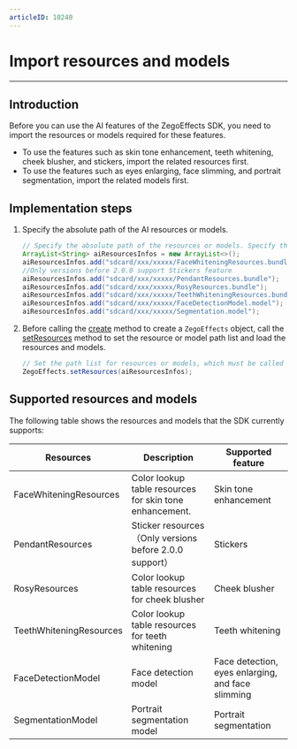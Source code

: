 ```yaml
---
articleID: 10240
---
```


# Import resources and models

---

## Introduction

Before you can use the AI features of the ZegoEffects SDK, you need to import the resources or models required for these features.

- To use the features such as skin tone enhancement, teeth whitening, cheek blusher, and stickers, import the related resources first.
- To use the features such as eyes enlarging, face slimming, and portrait segmentation, import the related models first.


## Implementation steps

1. Specify the absolute path of the AI ​​resources or models.

    ```java
    // Specify the absolute path of the resources or models. Specify the absolute path of resources for the features such as skin tone enhancement, teeth whitening, cheek blusher, and stickers.  Specify the absolute path of models for the features such as portrait segmentation, eyes enlarging, and face slimming.
    ArrayList<String> aiResourcesInfos = new ArrayList<>();
    aiResourcesInfos.add("sdcard/xxx/xxxxx/FaceWhiteningResources.bundle");
    //Only versions before 2.0.0 support Stickers feature
    aiResourcesInfos.add("sdcard/xxx/xxxxx/PendantResources.bundle");
    aiResourcesInfos.add("sdcard/xxx/xxxxx/RosyResources.bundle");
    aiResourcesInfos.add("sdcard/xxx/xxxxx/TeethWhiteningResources.bundle");
    aiResourcesInfos.add("sdcard/xxx/xxxxx/FaceDetectionModel.model");
    aiResourcesInfos.add("sdcard/xxx/xxxxx/Segmentation.model");
    ```

2. Before calling the [create](@create__1) method to create a `ZegoEffects` object, call the [setResources](@setResources) method to set the resource or model path list and load the resources and models.

    ```java
    // Set the path list for resources or models, which must be called before calling the `create` method to create a ZegoEffects object.
    ZegoEffects.setResources(aiResourcesInfos);
    ```

## Supported resources and models


The following table shows the resources and models that the SDK currently supports:

| Resources | Description | Supported feature |
| --- | --- | --- |
| FaceWhiteningResources | Color lookup table resources for skin tone enhancement. | Skin tone enhancement |
| PendantResources | Sticker resources（Only versions before 2.0.0 support） | Stickers |
| RosyResources | Color lookup table resources for cheek blusher | Cheek blusher |
| TeethWhiteningResources | Color lookup table resources for teeth whitening | Teeth whitening |
| FaceDetectionModel | Face detection model | Face detection, eyes enlarging, and face slimming |
| SegmentationModel | Portrait segmentation model | Portrait segmentation |
